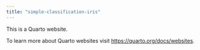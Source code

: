 ```yaml
---
title: "simple-classification-iris"
---
```


This is a Quarto website.

To learn more about Quarto websites visit <https://quarto.org/docs/websites>.
